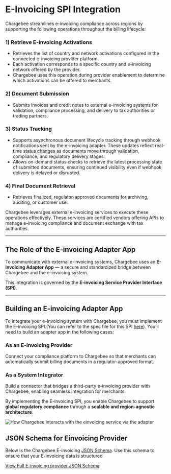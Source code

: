 # E-Invoicing SPI Integration

Chargebee streamlines e-invoicing compliance across regions by supporting the following operations throughout the billing lifecycle:

### 1) Retrieve E-invoicing Activations

- Retrieves the list of country and network activations configured in the connected e-invoicing provider platform.
- Each activation corresponds to a specific country and e-invoicing network offered by the provider.
- Chargebee uses this operation during provider enablement to determine which activations can be offered to merchants.

### 2) Document Submission

- Submits invoices and credit notes to external e-invoicing systems for validation, compliance processing, and delivery to tax authorities or trading partners.

### 3) Status Tracking

- Supports asynchronous document lifecycle tracking through webhook notifications sent by the e-invoicing adapter. These updates reflect real-time status changes as documents move through validation, compliance, and regulatory delivery stages.
- Allows on-demand status checks to retrieve the latest processing state of submitted documents, ensuring continued visibility even if webhook delivery is delayed or disrupted.

### 4) Final Document Retrieval

- Retrieves finalized, regulator-approved documents for archiving, auditing, or customer use.

Chargebee leverages external e-invoicing services to execute these operations effectively. These services are certified vendors offering APIs to manage e-invoicing compliance and document exchange with tax authorities.

---

## The Role of the E-invoicing Adapter App

To communicate with external e-invoicing systems, Chargebee uses an **E-invoicing Adapter App** — a secure and standardized bridge between Chargebee and the e-invoicing system.

This integration is governed by the **E-invoicing Service Provider Interface (SPI)**.

---

## Building an E-invoicing Adapter App

To integrate your e-invoicing system with Chargebee, you must implement the E-invoicing SPI.(You can refer to the spec file for this SPI [here](https://github.com/chargebee/cb-partner-spi/blob/main/spec/spi/openapi_einvoicing.yml)). You’ll need to build an adapter app in the following cases:

### As an E-invoicing Provider

Connect your compliance platform to Chargebee so that merchants can automatically submit billing documents in a regulator-approved format.

### As a System Integrator

Build a connector that bridges a third-party e-invoicing provider with Chargebee, enabling seamless integration for merchants.


By implementing the E-invoicing SPI, you enable Chargebee to support **global regulatory compliance** through a **scalable and region-agnostic architecture**.

![How Chargebee interacts with the einvoicing service via the adapter](./images/einvoicing_spi_workflow.png)

## JSON Schema for Einvoicing Provider

Below is the Chargebee E-invoicing [JSON Schema](https://json-schema.org/docs). Use this schema to ensure that your E-invoicing data is structured

[View Full E-invoicing provider JSON Schema](https://github.com/chargebee/cb-partner-spi/blob/einvoicing_spi/spec/capabilities/einvoicing-provider.schema.json)